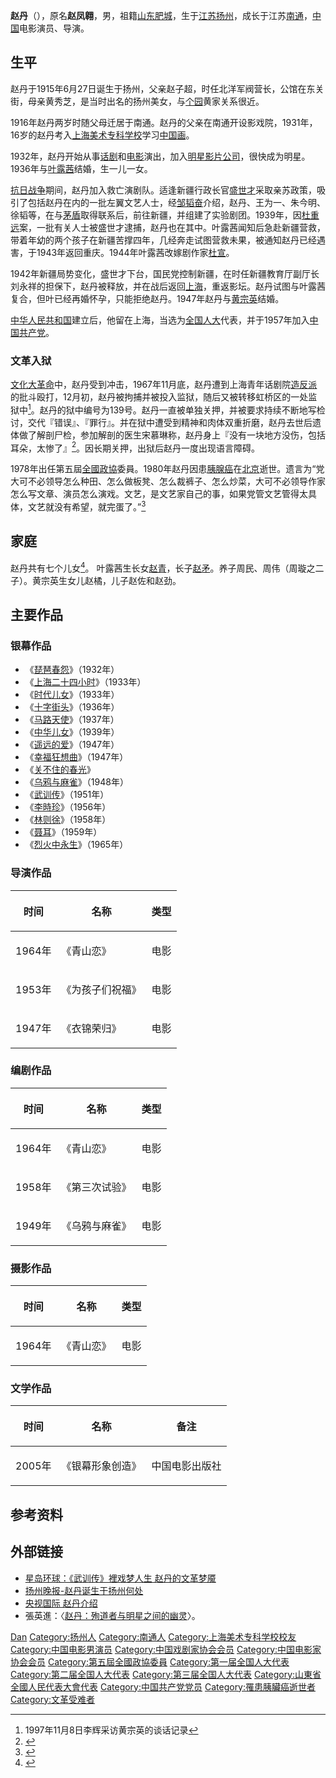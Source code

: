 {{Other uses list|[[中國|中國]][[演員|演員]]趙丹|趙孝成王趙丹|趙孝成王|2002年出生的同名女子钢架雪车运动员|赵丹 (钢架雪车运动员)}}
{{藝人
| 姓名 = 赵丹
| 類型 = 男演員
| 圖片 = 赵丹.jpg
| 圖片簡介 = 1962年[[新中国人民演员|新中国人民演员]]照片
| 圖片尺寸 = 200px
| 綽號 = 
| 出生日期 = 1915年6月27日
| 出生地點 = {{ROC-1912}}[[江蘇省_(中華民國)|江苏省]][[扬州|扬州]]
| 國籍 = {{PRC}}
| 逝世日期 = {{Death date and age|1980|10|10|1915|6|27}}
| 逝世地點 = {{PRC}}[[北京市|北京市]] 
| 配偶 = [[叶露茜|叶露茜]]（1936－1939年）<br>[[黄宗英|黄宗英]]（1947－1980年）
| 音樂類型 = 
| 職業 = 演员
| 樂器 = 
| 代表作   =《[[马路天使|马路天使]]》、《[[武训传|武训传]]》、《林则徐》、《海魂》
| 活躍年代 = 1930年代至1960年代
| 唱片公司 = 
| 經紀公司 =
| 網站 = 
}}
'''赵丹'''（{{bd|1915年|6月27日|1980年|10月10日|catIdx=Z赵}}），原名'''赵凤翱'''，男，祖籍[[山東省_(中華民國)|山东]][[肥城|肥城]]，生于[[江蘇省_(中華民國)|江苏]][[扬州|扬州]]，成长于江苏[[南通|南通]]，[[中国|中国]]电影演员、导演。

== 生平 ==
赵丹于1915年6月27日诞生于扬州，父亲赵子超，时任北洋军阀营长，公馆在东关街，母亲黄秀芝，是当时出名的扬州美女，与[[个园|个园]]黄家关系很近。

1916年赵丹两岁时随父母迁居于南通。赵丹的父亲在南通开设影戏院，1931年，16岁的赵丹考入[[上海美术专科学校|上海美术专科学校]]学习[[中国画|中国画]]。

1932年，赵丹开始从事[[话剧|话剧]]和[[电影|电影]]演出，加入[[明星影片公司|明星影片公司]]，很快成为明星。1936年与[[叶露茜|叶露茜]]结婚，生一儿一女。

[[中國抗日戰爭|抗日战争]]期间，赵丹加入救亡演剧队。适逢新疆行政长官[[盛世才|盛世才]]采取亲苏政策，吸引了包括赵丹在内的一批左翼文艺人士，经[[邹韬奋|邹韬奋]]介绍，赵丹、王为一、朱今明、徐韬等，在与[[茅盾|茅盾]]取得联系后，前往新疆，并组建了实验剧团。1939年，因[[杜重远|杜重远]]案，一批有关人士被盛世才逮捕，赵丹也在其中。叶露茜闻知后急赴新疆营救，带着年幼的两个孩子在新疆苦撑四年，几经奔走试图营救未果，被通知赵丹已经遇害，于1943年返回重庆。1944年叶露茜改嫁剧作家[[杜宣|杜宣]]。

1942年新疆局势变化，盛世才下台，国民党控制新疆，在时任新疆教育厅副厅长刘永祥的担保下，赵丹被释放，并在战后返回[[上海市_(中華民國)|上海]]，重返影坛。赵丹试图与叶露茜复合，但叶已经再婚怀孕，只能拒绝赵丹。1947年赵丹与[[黄宗英|黄宗英]]结婚。

[[中华人民共和国|中华人民共和国]]建立后，他留在上海，当选为[[全国人大|全国人大]]代表，并于1957年加入[[中国共产党|中国共产党]]。

=== 文革入狱 ===
[[文化大革命|文化大革命]]中，赵丹受到冲击，1967年11月底，赵丹遭到上海青年话剧院[[造反派|造反派]]的批斗殴打，12月初，赵丹被拘捕并被投入监狱，随后又被转移虹桥区的一处监狱中<ref>1997年11月8日李辉采访黄宗英的谈话记录</ref>。赵丹的狱中编号为139号。赵丹一直被单独关押，并被要求持续不断地写检讨，交代『错误』、『罪行』。并在狱中遭受到精神和肉体双重折磨，赵丹去世后遗体做了解剖尸检，参加解剖的医生宋慕琳称，赵丹身上『没有一块地方没伤，包括耳朵，太惨了』<ref>{{cite web|title=黄宗英1999年12月6日给李辉的回信|url=https://mp.weixin.qq.com/s?__biz=MzA5NDc0MTMzNw==&mid=207598792&idx=1&sn=a0f76cf43d8de1222e56275eb6844d96&chksm=|publisher=|author=李辉|date=}}</ref>。因长期关押，出狱后赵丹一度出现语言障碍。

1978年出任第五屆[[全國政協|全國政協]]委員。1980年赵丹因患[[胰腺癌|胰腺癌]]在[[北京|北京]]逝世。遗言为“党大可不必领导怎么种田、怎么做板凳、怎么裁裤子、怎么炒菜，大可不必领导作家怎么写文章、演员怎么演戏。文艺，是文艺家自己的事，如果党管文艺管得太具体，文艺就没有希望，就完蛋了。”<ref>{{cite web|author=赵丹|url=http://www.people.com.cn/GB/historic/1010/3356.html|title=管得太具体 文艺没希望|publisher=[[人民日报|人民日报]]|date=1980-10-08|pages=5|access-date=2018-01-19|archive-date=2018-01-22|archive-url=https://web.archive.org/web/20180122154352/http://www.people.com.cn/GB/historic/1010/3356.html|dead-url=no}}</ref>

== 家庭 ==
赵丹共有七个儿女<ref>{{cite web | url=http://www.shjubao.cn/epublish/gb/paper148/20010306/class014800007/hwz328934.htm | date=2001-04-06 | title=? | access-date=2009-12-04 | archive-date=2019-06-05 | archive-url=https://web.archive.org/web/20190605081524/http://www.shjubao.cn/epublish/gb/paper148/20010306/class014800007/hwz328934.htm | dead-url=no }}</ref>。 叶露茜生长女[[赵青|赵青]]，长子[[赵矛|赵矛]]。养子周民、周伟（周璇之二子）。黄宗英生女儿赵橘，儿子赵佐和赵劲。

== 主要作品 ==
=== 银幕作品 ===
*《[[琵琶春怨|琵琶春怨]]》（1932年）
*《[[上海二十四小时|上海二十四小时]]》（1933年）
*《[[时代儿女|时代儿女]]》（1933年）
*《[[十字街头|十字街头]]》（1936年）
*《[[马路天使|马路天使]]》（1937年）
*《[[中华儿女|中华儿女]]》（1939年）
*《[[遥远的爱|遥远的爱]]》（1947年）
*《[[幸福狂想曲|幸福狂想曲]]》（1947年）
*《[[关不住的春光|关不住的春光]]》
*《[[乌鸦与麻雀|乌鸦与麻雀]]》（1948年）
*《[[武训传|武训传]]》（1951年）
* 《[[李時珍|李時珍]]》（1956年）
*《[[林则徐_(电影)|林则徐]]》（1958年）
*《[[聂耳_(电影)|聂耳]]》（1959年）
*《[[烈火中永生|烈火中永生]]》（1965年）

=== 导演作品 ===
{| class="wikitable"
!时间
!名称
!类型
|-
|1964年
|《青山恋》
|电影
|-
|1953年
|《为孩子们祝福》
|电影
|-
|1947年
|《衣锦荣归》
|电影
|}

=== 编剧作品 ===
{| class="wikitable"
!时间
!名称
!类型
|-
|1964年
|《青山恋》
|电影
|-
|1958年
|《第三次试验》
|电影
|-
| colspan="1" rowspan="1" |1949年
| colspan="1" rowspan="1" |《乌鸦与麻雀》
| colspan="1" rowspan="1" |电影
|}

=== 摄影作品 ===
{| class="wikitable"
!时间
!名称
!类型
|-
|1964年
|《青山恋》
|电影
|}

=== 文学作品 ===
{| class="wikitable"
!时间
!名称
!备注
|-
|2005年
|《银幕形象创造》
|中国电影出版社
|}

== 参考资料 ==
{{reflist}}

== 外部链接 ==
* [http://www.singtaonet.com/culture/wg/sdrw/t20060428_210157.html 星岛环球：《武训传》裡戏梦人生 赵丹的文革梦魇]{{Wayback|url=http://www.singtaonet.com/culture/wg/sdrw/t20060428_210157.html |date=20080510105026 }}
* [https://web.archive.org/web/20121111223956/http://www.yznews.com.cn/yzwb/html/2011-01/05/content_222140.htm 扬州晚报-赵丹诞生于扬州何处]
* [http://www.cctv.com/movie/lanmu/C10009/20021211/100440.shtml 央视国际 赵丹介绍]{{Wayback|url=http://www.cctv.com/movie/lanmu/C10009/20021211/100440.shtml |date=20190613114830 }}
* 張英進：〈[http://www.nssd.org/articles/article_read.aspx?id=36508935 赵丹：殉道者与明星之间的幽灵]{{Wayback|url=http://www.nssd.org/articles/article_read.aspx?id=36508935 |date=20180208124006 }}〉。

{{Navboxes 
| title  = 赵丹在[[中国戏剧家协会|中国戏剧家协会]]的职务
| list1  =
{{中华全国戏剧工作者协会第一届全国委员会}}
}}
{{Navboxes 
| title  = 赵丹在[[中国电影家协会|中国电影家协会]]的职务
| list1  =
{{中华全国电影艺术工作者协会第一届全国委员会}}
{{中国电影工作者联谊会第二届理事会}}
{{中国电影工作者协会第三届理事会}}
{{中国电影家协会第四届理事会}}
}}
{{Navboxes 
| title  = 赵丹在[[中国文学艺术界联合会|中国文学艺术界联合会]]的职务
| list1  =
{{中国文学艺术界联合会第三届全国委员会}}
{{中国文学艺术界联合会第四届全国委员会}}
}}
{{新中国人民演员}}
{{1905-2004年中国电影百位优秀演员}}

{{Authority control}}
{{DEFAULTSORT:Zhao赵}}
[[Category:趙姓|Dan]]
[[Category:扬州人|Category:扬州人]]
[[Category:南通人|Category:南通人]]
[[Category:上海美术专科学校校友|Category:上海美术专科学校校友]]
[[Category:中国电影男演员|Category:中国电影男演员]]
[[Category:中国戏剧家协会会员|Category:中国戏剧家协会会员]]
[[Category:中国电影家协会会员|Category:中国电影家协会会员]]
[[Category:第五屆全國政協委員|Category:第五屆全國政協委員]]
[[Category:第一届全国人大代表|Category:第一届全国人大代表]]
[[Category:第二届全国人大代表|Category:第二届全国人大代表]]
[[Category:第三届全国人大代表|Category:第三届全国人大代表]]
[[Category:山東省全國人民代表大會代表|Category:山東省全國人民代表大會代表]]
[[Category:中国共产党党员|Category:中国共产党党员]]
[[Category:罹患胰臟癌逝世者|Category:罹患胰臟癌逝世者]]
[[Category:文革受难者|Category:文革受难者]]